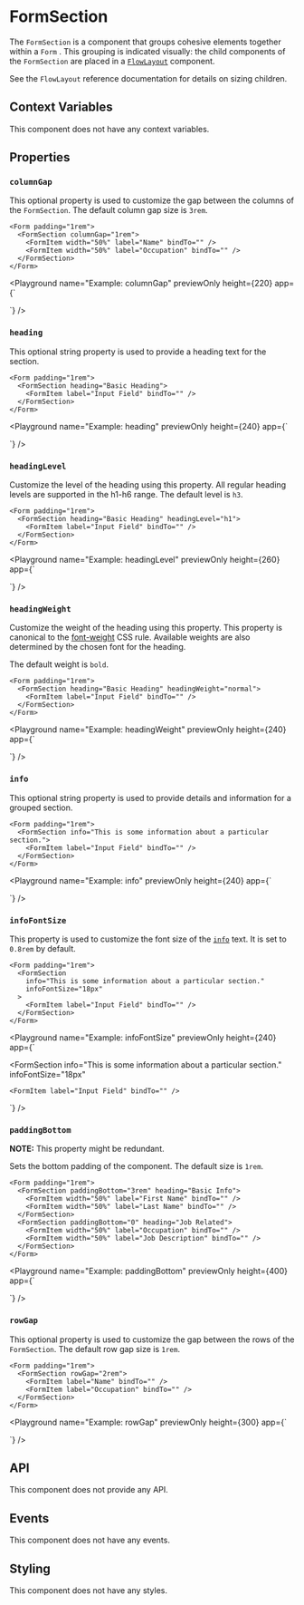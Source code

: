 # FormSection

The `FormSection` is a component that groups cohesive elements together within a 
`Form`
.
This grouping is indicated visually:
the child components of the `FormSection` are placed in a [`FlowLayout`](
./FlowLayout.mdx
) component.

See the `FlowLayout` reference documentation for details on sizing children.

## Context Variables

This component does not have any context variables.

## Properties

### `columnGap`

This optional property is used to customize the gap between the columns of the `FormSection`.
The default column gap size is `3rem`.

```ueml copy /columnGap="1rem"/
<Form padding="1rem">
  <FormSection columnGap="1rem">
    <FormItem width="50%" label="Name" bindTo="" />
    <FormItem width="50%" label="Occupation" bindTo="" />
  </FormSection>
</Form>
```

<Playground
  name="Example: columnGap"
  previewOnly
  height={220}
  app={`<Form padding="1rem">
  <FormSection columnGap="1rem">
    <FormItem width="50%" label="Name" bindTo="" />
    <FormItem width="50%" label="Occupation" bindTo="" />
  </FormSection>
</Form>`}
/>

### `heading`

This optional string property is used to provide a heading text for the section.

```ueml copy /heading="Basic Heading"/
<Form padding="1rem">
  <FormSection heading="Basic Heading">
    <FormItem label="Input Field" bindTo="" />
  </FormSection>
</Form>
```

<Playground
  name="Example: heading"
  previewOnly
  height={240}
  app={`<Form padding="1rem">
  <FormSection heading="Basic Heading">
    <FormItem label="Input Field" bindTo="" />
  </FormSection>
</Form>`}
/>

### `headingLevel`

Customize the level of the heading using this property.
All regular heading levels are supported in the h1-h6 range.
The default level is `h3`.

```ueml copy /headingLevel="h1"/
<Form padding="1rem">
  <FormSection heading="Basic Heading" headingLevel="h1">
    <FormItem label="Input Field" bindTo="" />
  </FormSection>
</Form>
```

<Playground
  name="Example: headingLevel"
  previewOnly
  height={260}
  app={`<Form padding="1rem">
  <FormSection heading="Basic Heading" headingLevel="h1">
    <FormItem label="Input Field" bindTo="" />
  </FormSection>
</Form>`}
/>

### `headingWeight`

Customize the weight of the heading using this property.
This property is canonical to the
[font-weight](https://developer.mozilla.org/en-US/docs/Web/CSS/font-weight) CSS rule.
Available weights are also determined by the chosen font for the heading.

The default weight is `bold`.

```ueml copy /headingWeight="normal"/
<Form padding="1rem">
  <FormSection heading="Basic Heading" headingWeight="normal">
    <FormItem label="Input Field" bindTo="" />
  </FormSection>
</Form>
```

<Playground
  name="Example: headingWeight"
  previewOnly
  height={240}
  app={`<Form padding="1rem">
  <FormSection heading="Basic Heading" headingWeight="normal">
    <FormItem label="Input Field" bindTo="" />
  </FormSection>
</Form>`}
/>

### `info`

This optional string property is used to provide details and information for a grouped section.

```ueml copy /info="This is some information about a particular section."/
<Form padding="1rem">
  <FormSection info="This is some information about a particular section.">
    <FormItem label="Input Field" bindTo="" />
  </FormSection>
</Form>
```

<Playground
  name="Example: info"
  previewOnly
  height={240}
  app={`<Form padding="1rem">
  <FormSection info="This is some information about a particular section.">
    <FormItem label="Input Field" bindTo="" />
  </FormSection>
</Form>`}
/>

### `infoFontSize`

This property is used to customize the font size of the [`info`](#info) text.
It is set to `0.8rem` by default.

```ueml copy {4}
<Form padding="1rem">
  <FormSection
    info="This is some information about a particular section."
    infoFontSize="18px"
  >
    <FormItem label="Input Field" bindTo="" />
  </FormSection>
</Form>
```

<Playground
  name="Example: infoFontSize"
  previewOnly
  height={240}
  app={`<Form padding="1rem">
  <FormSection
    info="This is some information about a particular section."
    infoFontSize="18px"
  >
    <FormItem label="Input Field" bindTo="" />
  </FormSection>
</Form>`}
/>

### `paddingBottom`

**NOTE:** This property might be redundant.

Sets the bottom padding of the component.
The default size is `1rem`.

```ueml copy /paddingBottom/
<Form padding="1rem">
  <FormSection paddingBottom="3rem" heading="Basic Info">
    <FormItem width="50%" label="First Name" bindTo="" />
    <FormItem width="50%" label="Last Name" bindTo="" />
  </FormSection>
  <FormSection paddingBottom="0" heading="Job Related">
    <FormItem width="50%" label="Occupation" bindTo="" />
    <FormItem width="50%" label="Job Description" bindTo="" />
  </FormSection>
</Form>
```

<Playground
  name="Example: paddingBottom"
  previewOnly
  height={400}
  app={`<Form padding="1rem">
  <FormSection paddingBottom="3rem" heading="Basic Info">
    <FormItem width="50%" label="First Name" bindTo="" />
    <FormItem width="50%" label="Last Name" bindTo="" />
  </FormSection>
  <FormSection paddingBottom="0" heading="Job Related">
    <FormItem width="50%" label="Occupation" bindTo="" />
    <FormItem width="50%" label="Job Description" bindTo="" />
  </FormSection>
</Form>`}
/>

### `rowGap`

This optional property is used to customize the gap between the rows of the `FormSection`.
The default row gap size is `1rem`.

```ueml copy /rowGap="2rem"/
<Form padding="1rem">
  <FormSection rowGap="2rem">
    <FormItem label="Name" bindTo="" />
    <FormItem label="Occupation" bindTo="" />
  </FormSection>
</Form>
```

<Playground
  name="Example: rowGap"
  previewOnly
  height={300}
  app={`<Form padding="1rem">
  <FormSection rowGap="2rem">
    <FormItem label="Name" bindTo="" />
    <FormItem label="Occupation" bindTo="" />
  </FormSection>
</Form>`}
/>

## API

This component does not provide any API.

## Events

This component does not have any events.

## Styling

This component does not have any styles.
